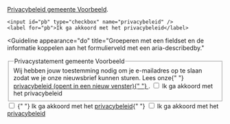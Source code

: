 <!-- @license CC0-1.0 -->


<Guideline appearance="do" title="Heel basaal, de link vlak boven het formulierveld plaatsen.">
  <Canvas language="html">
    <a href="#">Privacybeleid gemeente Voorbeeld</a>.

    <input id="pb" type="checkbox" name="privacybeleid" />
    <label for="pb">Ik ga akkoord met het privacybeleid</label>

  </Canvas>
</Guideline>

<Guideline
  appearance="do"
  title="Groeperen met een fieldset en de informatie koppelen aan het formulierveld met een aria-describedby."
>
  <Canvas language="html">
    <fieldset>
      <legend>Privacystatement gemeente Voorbeeld</legend>
      <span id="desc">
        Wij hebben jouw toestemming nodig om je e-mailadres op te slaan zodat we je onze nieuwsbrief kunnen sturen. Lees
        onze{" "}
        <a href="#" target="_blank">
          privacybeleid (opent in een nieuw venster){" "}
        </a>
        .
      </span>
      <input type="checkbox" aria-describedby="desc" id="pvs" />
      <label for="pvs">Ik ga akkoord met het privacybeleid</label>
    </fieldset>
  </Canvas>
</Guideline>

<Guideline appearance="dont" title="Link in het label plaatsen.">
  <Canvas language="html">
    <input id="privacybeleid" type="checkbox" name="privacybeleid" />
    <label for="privacybeleid">
      {" "}
      Ik ga akkoord met het <a href="#">privacybeleid</a>{" "}
    </label>
  </Canvas>
</Guideline>

<Guideline appearance="dont" title="Link samen met het invoerveld in een impliciet label plaatsen.">
  <Canvas language="html">
    <label for="tac">
      <input id="tac" type="checkbox" name="terms-and-conditions" />
      Ik ga akkoord met het <a href="#">privacybeleid</a>
    </label>
  </Canvas>
</Guideline>
